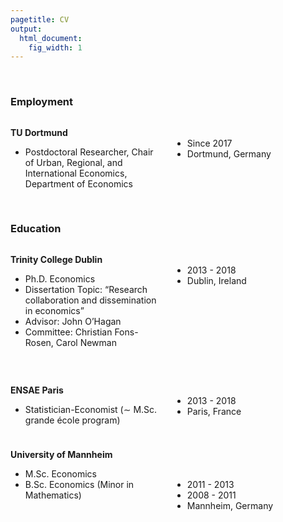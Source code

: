 ```yaml
---
pagetitle: CV
output:
  html_document:
    fig_width: 1
---
```


<br>

### Employment

<style>
  .col2 {
    columns: 2 200px;         /* number of columns and width in pixels*/
    -webkit-columns: 2 200px; /* chrome, safari */
    -moz-columns: 2 200px;    /* firefox */
  }
</style>
 
 

<div class="col2">
**TU Dortmund**

 - Postdoctoral Researcher, Chair of Urban, Regional, and International Economics,
Department of Economics

<br>

  - Since 2017
  -  Dortmund, Germany
</div>

<br>


### Education

<div class="col2">
**Trinity College Dublin**

 - Ph.D. Economics
 - Dissertation Topic: “Research collaboration and dissemination in economics”
  - Advisor: John O’Hagan
  - Committee: Christian Fons-Rosen, Carol Newman
  
<br>

  - 2013 - 2018
  - Dublin, Ireland
  
  
<br>
<br>
<br>
 </div>
 
<br>

<div class="col2">

**ENSAE Paris**

  - Statistician-Economist (∼ M.Sc. grande école program)


<br>


  - 2013 - 2018
  - Paris, France

</div>

<br>
<div class="col2">

**University of Mannheim**

  - M.Sc. Economics
  - B.Sc. Economics (Minor in Mathematics)

<br>

<br>

  - 2011 - 2013
  - 2008 - 2011
  - Mannheim, Germany

</div>

